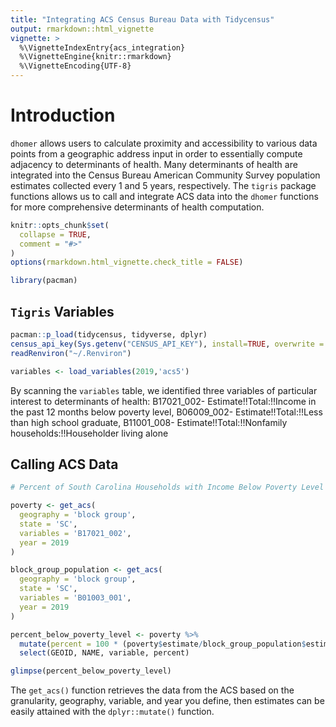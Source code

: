 ```yaml
---
title: "Integrating ACS Census Bureau Data with Tidycensus"
output: rmarkdown::html_vignette
vignette: >
  %\VignetteIndexEntry{acs_integration}
  %\VignetteEngine{knitr::rmarkdown}
  %\VignetteEncoding{UTF-8}
---
```

# Introduction

`dhomer` allows users to calculate proximity and accessibility to various data points from a geographic address input in order to essentially
compute adjacency to determinants of health. Many determinants of health are integrated into the Census Bureau American Community Survey
population estimates collected every 1 and 5 years, respectively. The `tigris` package functions allows us to call and integrate ACS data into the
`dhomer` functions for more comprehensive determinants of health computation.

```r
knitr::opts_chunk$set(
  collapse = TRUE,
  comment = "#>"
)
options(rmarkdown.html_vignette.check_title = FALSE)

library(pacman)

```

## `Tigris` Variables

```r
pacman::p_load(tidycensus, tidyverse, dplyr)
census_api_key(Sys.getenv("CENSUS_API_KEY"), install=TRUE, overwrite = TRUE)
readRenviron("~/.Renviron")

variables <- load_variables(2019,'acs5')

```

By scanning the `variables` table, we identified three variables of particular interest to determinants of health: B17021_002- Estimate!!Total:!!Income in the past 12 months below poverty level, B06009_002- Estimate!!Total:!!Less than high school graduate, B11001_008- Estimate!!Total:!!Nonfamily households:!!Householder living alone

## Calling ACS Data

```r

# Percent of South Carolina Households with Income Below Poverty Level in the Past 12 Months

poverty <- get_acs(
  geography = 'block group',
  state = 'SC',
  variables = 'B17021_002',
  year = 2019
)

block_group_population <- get_acs(
  geography = 'block group',
  state = 'SC',
  variables = 'B01003_001',
  year = 2019
)

percent_below_poverty_level <- poverty %>%
  mutate(percent = 100 * (poverty$estimate/block_group_population$estimate)) %>%
  select(GEOID, NAME, variable, percent)

glimpse(percent_below_poverty_level)
```

The `get_acs()` function retrieves the data from the ACS based on the granularity, geography, variable, and year you define, then estimates can be easily attained with the `dplyr::mutate()` function.
